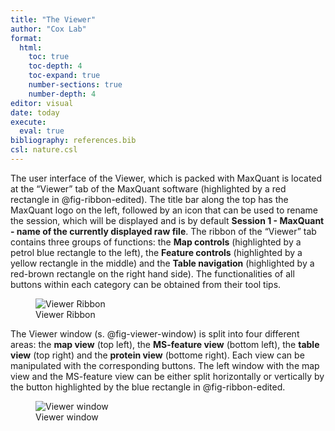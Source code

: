 ```yaml
---
title: "The Viewer"
author: "Cox Lab"
format: 
  html:
    toc: true
    toc-depth: 4
    toc-expand: true
    number-sections: true
    number-depth: 4
editor: visual
date: today
execute:
  eval: true
bibliography: references.bib
csl: nature.csl
---
```


The user interface of the Viewer, which is packed with MaxQuant is located at the "Viewer" tab of the MaxQuant software (highlighted by a red rectangle in @fig-ribbon-edited). The title bar along the top has the MaxQuant logo on the left, followed by an icon that can be used to rename the session, which will be displayed and is by default **Session 1 - MaxQuant - name of the currently displayed raw file**. The ribbon of the "Viewer" tab contains three groups of functions: the **Map controls** (highlighted by a petrol blue rectangle to the left), the **Feature controls** (highlighted by a yellow rectangle in the middle) and the **Table navigation** (highlighted by a red-brown rectangle on the right hand side). The functionalities of all buttons within each category can be obtained from their tool tips.

![Viewer Ribbon](Figures/ribbon-edited.png){#fig-ribbon-edited}

The Viewer window (s. @fig-viewer-window) is split into four different areas: the **map view** (top left), the **MS-feature view** (bottom left), the **table view** (top right) and the **protein view** (bottome right). Each view can be manipulated with the corresponding buttons. The left window with the map view and the MS-feature view can be either split horizontally or vertically by the button highlighted by the blue rectangle in @fig-ribbon-edited.

![Viewer window](Figures/featureView.png){#fig-viewer-window}
